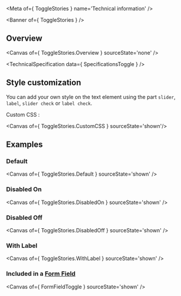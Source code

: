 
<Meta of={ ToggleStories } name='Technical information' />

<Banner of={ ToggleStories } />

## Overview

<Canvas of={ ToggleStories.Overview } sourceState='none' />

<TechnicalSpecification data={ SpecificationsToggle } />

## Style customization

You can add your own style on the text element using the part `slider`, `label`, `slider check` or `label check`.

Custom CSS :

<Canvas of={ ToggleStories.CustomCSS } sourceState='shown'/>

## Examples

### Default

<Canvas of={ ToggleStories.Default } sourceState='shown' />

### Disabled On
<Canvas of={ ToggleStories.DisabledOn } sourceState='shown' />

### Disabled Off
<Canvas of={ ToggleStories.DisabledOff } sourceState='shown' />

### With Label
<Canvas of={ ToggleStories.WithLabel } sourceState='shown' />

### Included in a [**Form Field**](?path=/docs/ods-components-form-elements-form-field--technical-information)
<Canvas of={ FormFieldToggle } sourceState='shown' />
